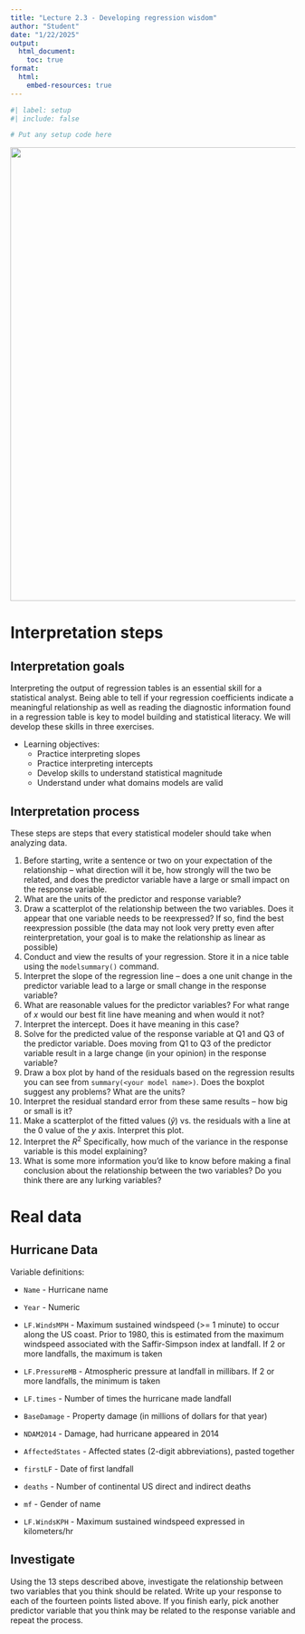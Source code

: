 ```yaml
---
title: "Lecture 2.3 - Developing regression wisdom" 
author: "Student"
date: "1/22/2025"
output:
  html_document:
    toc: true
format: 
  html:
    embed-resources: true
---
```


```r
#| label: setup
#| include: false

# Put any setup code here
```

![](hurricane.jpeg){width="800"}

# Interpretation steps

## Interpretation goals

Interpreting the output of regression tables is an essential skill for a statistical analyst. Being able to tell if your regression coefficients indicate a meaningful relationship as well as reading the diagnostic information found in a regression table is key to model building and statistical literacy. We will develop these skills in three exercises.

-   Learning objectives:
    -   Practice interpreting slopes
    -   Practice interpreting intercepts
    -   Develop skills to understand statistical magnitude
    -   Understand under what domains models are valid

## Interpretation process

These steps are steps that every statistical modeler should take when analyzing data.

1.  Before starting, write a sentence or two on your expectation of the relationship -- what direction will it be, how strongly will the two be related, and does the predictor variable have a large or small impact on the response variable.
2.  What are the units of the predictor and response variable?
3.  Draw a scatterplot of the relationship between the two variables. Does it appear that one variable needs to be reexpressed? If so, find the best reexpression possible (the data may not look very pretty even after reinterpretation, your goal is to make the relationship as linear as possible)
4.  Conduct and view the results of your regression. Store it in a nice table using the `modelsummary()` command.
5.  Interpret the slope of the regression line -- does a one unit change in the predictor variable lead to a large or small change in the response variable?
6.  What are reasonable values for the predictor variables? For what range of $x$ would our best fit line have meaning and when would it not?
7.  Interpret the intercept. Does it have meaning in this case?
8.  Solve for the predicted value of the response variable at Q1 and Q3 of the predictor variable. Does moving from Q1 to Q3 of the predictor variable result in a large change (in your opinion) in the response variable?
9.  Draw a box plot by hand of the residuals based on the regression results you can see from `summary(<your model name>)`. Does the boxplot suggest any problems? What are the units?
10. Interpret the residual standard error from these same results -- how big or small is it?
11. Make a scatterplot of the fitted values ($\hat{y}$) vs. the residuals with a line at the 0 value of the $y$ axis. Interpret this plot.
11. Interpret the $R^2$ Specifically, how much of the variance in the response variable is this model explaining?
13. What is some more information you'd like to know before making a final conclusion about the relationship between the two variables? Do you think there are any lurking variables?

# Real data

## Hurricane Data

Variable definitions:

-   `Name` - Hurricane name

-   `Year` - Numeric

-   `LF.WindsMPH` - Maximum sustained windspeed (\>= 1 minute) to occur along the US coast. Prior to 1980, this is estimated from the maximum windspeed associated with the Saffir-Simpson index at landfall. If 2 or more landfalls, the maximum is taken

-   `LF.PressureMB` - Atmospheric pressure at landfall in millibars. If 2 or more landfalls, the minimum is taken

-   `LF.times` - Number of times the hurricane made landfall

-   `BaseDamage` - Property damage (in millions of dollars for that year)

-   `NDAM2014` - Damage, had hurricane appeared in 2014

-   `AffectedStates` - Affected states (2-digit abbreviations), pasted together

-   `firstLF` - Date of first landfall

-   `deaths` - Number of continental US direct and indirect deaths

-   `mf` - Gender of name

-   `LF.WindsKPH` - Maximum sustained windspeed expressed in kilometers/hr

## Investigate

Using the 13 steps described above, investigate the relationship between two variables that you think should be related. Write up your response to each of the fourteen points listed above. If you finish early, pick another predictor variable that you think may be related to the response variable and repeat the process.
